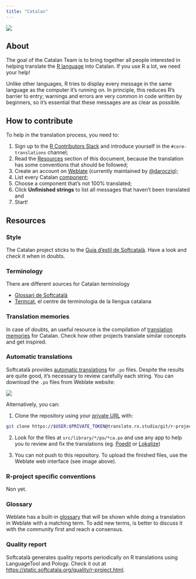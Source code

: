 ```yaml
---
title: "Catalan"
---
```


[![](https://translate.rx.studio/widgets/r-project/ca/svg-badge.svg?native=1){fig-align="left" fig-alt="translation status"}](https://translate.rx.studio/languages/ca/r-project/)

## About

The goal of the Catalan Team is to bring together all people interested in helping translate the [R 
language](https://en.wikipedia.org/wiki/R_(programming_language)) into Catalan. If you use R a lot, we 
need your help!

Unlike other languages, R tries to display every message in the same language as the computer it's running on. In 
principle, this reduces R's barrier to entry; warnings and errors are very common in code written by beginners, so it's 
essential that these messages are as clear as possible.

## How to contribute

To help in the translation process, you need to:

1. Sign up to the [R Contributors Slack](https://contributor.r-project.org/slack) and introduce yourself in the 
`#core-translations` channel;
2. Read the [Resources](#resources) section of this document, because the translation has some conventions that should 
be followed;
3. Create an account on [Weblate](https://translate.rx.studio/) (currently maintained by 
[@daroczig](https://twitter.com/daroczig));
3. List every Catalan [component](https://translate.rx.studio/languages/ca/r-project/);
4. Choose a component that's not 100% translated;
5. Click **Unfinished strings** to list all messages that haven't been translated and
6. Start!

## Resources

### Style

The Catalan project sticks to the [Guia d'estil de Softcatalà](https://www.softcatala.org/guia-estil-de-softcatala/).
Have a look and check it when in doubts.

### Terminology

There are different sources for Catalan terminology

- [Glossari de Softcatalà](https://static.softcatala.org/terminology/tots-glossary.html)
- [Termcat](https://www.termcat.cat), el centre de terminologia de la llengua catalana

### Translation memories

In case of doubts, an useful resource is the compilation of [translation 
memories](https://www.softcatala.org/recursos/memories/) for Catalan. Check how other projects translate
similar concepts and get inspired.

### Automatic translations

Softcatalà provides [automatic translations](https://www.softcatala.org/traductor/) for `.po` files. Despite the results
are quite good, it's necessary to review carefully each string. You can download the `.po` files from Weblate website:

![](../img/Weblate_files.png)

Alternatively, you can:

1. Clone the repository using your [private URL](https://translate.rx.studio/accounts/profile/#api) with:

``` bash
git clone https://$USER:$PRIVATE_TOKEN@translate.rx.studio/git/r-project/base-r-gui/
```

2. Look for the files at `src/library/*/po/*ca.po` and use any app to help you to review and fix the translations (eg. 
[Poedit](https://poedit.net/) or [Lokalize](https://apps.kde.org/ca/lokalize/))

3. You can not push to this repository. To upload the finished files, use the Weblate web interface (see image above).

### R-project specific conventions

Non yet.

### Glossary

Weblate has a built-in [glossary](https://translate.rx.studio/browse/r-project/glossary/ca/) that will be shown while
doing a translation in Weblate with a matching term. To add new terms, is better to discuss it with the community first
and reach a consensus.

### Quality report

Softcatalà generates quality reports periodically on R translations using LanguageTool and Pology. Check it out at
<https://static.softcatala.org/quality/r-project.html>.
